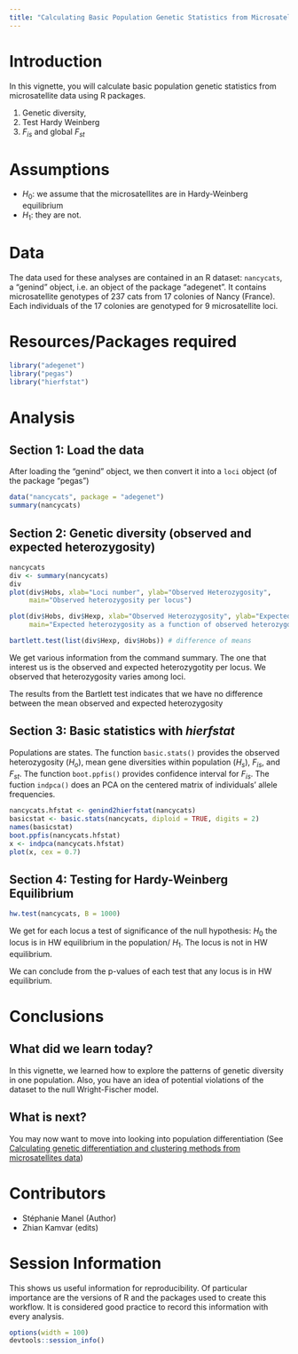 ```yaml
---
title: "Calculating Basic Population Genetic Statistics from Microsatellite Data"
---
```


# Introduction

In this vignette, you will calculate basic population genetic statistics from microsatellite data using R packages. 

1. Genetic diversity,
2. Test Hardy Weinberg 
3. $F_{is}$ and global $F_{st}$

# Assumptions

- $H_0$: we assume that the microsatellites are in Hardy-Weinberg equilibrium
- $H_1$: they are not.



# Data

The data used for these analyses are contained in an R dataset: `nancycats`, a "genind" object, i.e. an object of the package "adegenet".
It contains microsatellite genotypes of 237 cats from 17 colonies of Nancy (France). Each individuals of the 17 colonies are genotyped for 9 microsatellite loci.  


# Resources/Packages required

```r
library("adegenet")
library("pegas")
library("hierfstat")
```

# Analysis

## Section 1: Load the data

After loading the "genind" object, we then convert it into a `loci` object (of the package "pegas")

```r
data("nancycats", package = "adegenet")  
summary(nancycats)
```

## Section 2: Genetic diversity (observed and expected heterozygosity)   


```r
nancycats  
div <- summary(nancycats)
div
plot(div$Hobs, xlab="Loci number", ylab="Observed Heterozygosity", 
	 main="Observed heterozygosity per locus")

plot(div$Hobs, div$Hexp, xlab="Observed Heterozygosity", ylab="Expected Heterozygosity", 
     main="Expected heterozygosity as a function of observed heterozygosity per locus")

bartlett.test(list(div$Hexp, div$Hobs)) # difference of means 
```

We get various information from the command summary. 
The one that interest us is the observed and expected heterozygotity per locus.
We observed that heterozygosity varies among loci.

The results from the Bartlett test indicates that we have no difference between the mean observed and expected heterozygosity

## Section 3: Basic statistics with *hierfstat* 

Populations are states. The function `basic.stats()`
provides the observed heterozygosity ($H_o$), mean gene diversities within
population ($H_s$), $F_{is}$, and $F_{st}$. The function `boot.ppfis()` provides
confidence interval for $F_{is}$. The fuction `indpca()` does an PCA on the
centered matrix of individuals' allele frequencies.

```r
nancycats.hfstat <- genind2hierfstat(nancycats)
basicstat <- basic.stats(nancycats, diploid = TRUE, digits = 2) 
names(basicstat)
boot.ppfis(nancycats.hfstat) 
x <- indpca(nancycats.hfstat) 
plot(x, cex = 0.7)
```

## Section 4: Testing for Hardy-Weinberg Equilibrium

```r
hw.test(nancycats, B = 1000)
```

We get for each locus a test of significance of the null hypothesis: $H_0$ the
locus is in HW equilibrium in the population/ $H_1$. The locus is not in HW equilibrium.

We can conclude from the p-values of each test that any locus is in HW equilibrium.

# Conclusions

## What did we learn today?

In this vignette, we learned how to explore the patterns of genetic diversity in one population.
Also, you have an idea of potential violations of the dataset to the null Wright-Fischer model.

## What is next?

You may now want to move into looking into population differentiation (See [Calculating genetic differentiation and clustering methods from microsatellites data](2015-12-15-microsatellite-differentiation.html))


# Contributors

- Stéphanie Manel (Author)
- Zhian Kamvar (edits)
 

# Session Information

This shows us useful information for reproducibility. Of particular importance are the versions of R and the packages used to create this workflow. It is considered good practice to record this information with every analysis.

```r
options(width = 100)
devtools::session_info()
```



